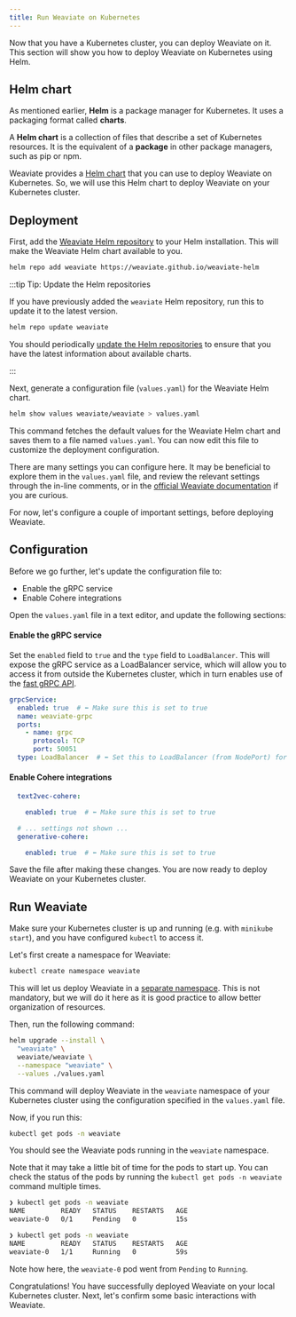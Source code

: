 ```yaml
---
title: Run Weaviate on Kubernetes
---
```


Now that you have a Kubernetes cluster, you can deploy Weaviate on it. This section will show you how to deploy Weaviate on Kubernetes using Helm.

## <i class="fa-solid fa-square-chevron-right"></i> Helm chart

As mentioned earlier, **Helm** is a package manager for Kubernetes. It uses a packaging format called **charts**.

A **Helm chart** is a collection of files that describe a set of Kubernetes resources. It is the equivalent of a **package** in other package managers, such as pip or npm.

Weaviate provides a [Helm chart](https://github.com/weaviate/weaviate-helm) that you can use to deploy Weaviate on Kubernetes. So, we will use this Helm chart to deploy Weaviate on your Kubernetes cluster.

## <i class="fa-solid fa-square-chevron-right"></i> Deployment

First, add the [Weaviate Helm repository](https://weaviate.github.io/weaviate-helm) to your Helm installation. This will make the Weaviate Helm chart available to you.

```bash
helm repo add weaviate https://weaviate.github.io/weaviate-helm
```

:::tip Tip: Update the Helm repositories

If you have previously added the `weaviate` Helm repository, run this to update it to the latest version.

```bash
helm repo update weaviate
```

You should periodically [update the Helm repositories](https://helm.sh/docs/helm/helm_repo_update/) to ensure that you have the latest information about available charts.

:::

Next, generate a configuration file (`values.yaml`) for the Weaviate Helm chart.

```bash
helm show values weaviate/weaviate > values.yaml
```

This command fetches the default values for the Weaviate Helm chart and saves them to a file named `values.yaml`. You can now edit this file to customize the deployment configuration.

There are many settings you can configure here. It may be beneficial to explore them in the `values.yaml` file, and review the relevant settings through the in-line comments, or in the [official Weaviate documentation](/developers/weaviate/index.md) if you are curious.

For now, let's configure a couple of important settings, before deploying Weaviate.

## <i class="fa-solid fa-square-chevron-right"></i> Configuration

Before we go further, let's update the configuration file to:

- Enable the gRPC service
- Enable Cohere integrations

Open the `values.yaml` file in a text editor, and update the following sections:

#### Enable the gRPC service

Set the `enabled` field to `true` and the `type` field to `LoadBalancer`. This will expose the gRPC service as a LoadBalancer service, which will allow you to access it from outside the Kubernetes cluster, which in turn enables use of the [fast gRPC API](/blog/2024-02-20-grpc-performance-improvements/index.mdx).

```yaml
grpcService:
  enabled: true  # ⬅️ Make sure this is set to true
  name: weaviate-grpc
  ports:
    - name: grpc
      protocol: TCP
      port: 50051
  type: LoadBalancer  # ⬅️ Set this to LoadBalancer (from NodePort) for this example
```

#### Enable Cohere integrations

```yaml
  text2vec-cohere:

    enabled: true  # ⬅️ Make sure this is set to true

  # ... settings not shown ...
  generative-cohere:

    enabled: true  # ⬅️ Make sure this is set to true
```

Save the file after making these changes. You are now ready to deploy Weaviate on your Kubernetes cluster.

## <i class="fa-solid fa-square-chevron-right"></i> Run Weaviate

Make sure your Kubernetes cluster is up and running (e.g. with `minikube start`), and you have configured `kubectl` to access it.

Let's first create a namespace for Weaviate:

```bash
kubectl create namespace weaviate
```

This will let us deploy Weaviate in a [separate namespace](https://kubernetes.io/docs/concepts/overview/working-with-objects/namespaces/#when-to-use-multiple-namespaces). This is not mandatory, but we will do it here as it is good practice to allow better organization of resources.

Then, run the following command:

```bash
helm upgrade --install \
  "weaviate" \
  weaviate/weaviate \
  --namespace "weaviate" \
  --values ./values.yaml
```

This command will deploy Weaviate in the `weaviate` namespace of your Kubernetes cluster using the configuration specified in the `values.yaml` file.

Now, if you run this:

```bash
kubectl get pods -n weaviate
```

You should see the Weaviate pods running in the `weaviate` namespace.

Note that it may take a little bit of time for the pods to start up. You can check the status of the pods by running the `kubectl get pods -n weaviate` command multiple times.

```bash
❯ kubectl get pods -n weaviate
NAME         READY   STATUS    RESTARTS   AGE
weaviate-0   0/1     Pending   0          15s

❯ kubectl get pods -n weaviate
NAME         READY   STATUS    RESTARTS   AGE
weaviate-0   1/1     Running   0          59s
```

Note how here, the `weaviate-0` pod went from `Pending` to `Running`.

Congratulations! You have successfully deployed Weaviate on your local Kubernetes cluster. Next, let's confirm some basic interactions with Weaviate.


<GiscusDocComment />

